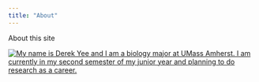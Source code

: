 ```yaml
---
title: "About"
---
```


About this site

[![My name is Derek Yee and I am a biology major at UMass Amherst. I am currently in my second semester of my junior year and planning to do research as a career.](images/IMG_3219.jpg)](quarto5-posit)
